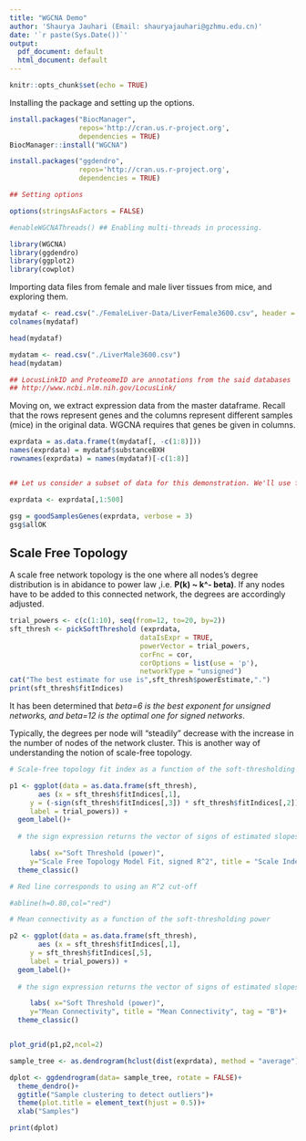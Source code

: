 ```yaml
---
title: "WGCNA Demo"
author: 'Shaurya Jauhari (Email: shauryajauhari@gzhmu.edu.cn)'
date: '`r paste(Sys.Date())`'
output:
  pdf_document: default
  html_document: default
---
```


```r
knitr::opts_chunk$set(echo = TRUE)
```

Installing the package and setting up the options.

```r

install.packages("BiocManager", 
                 repos='http://cran.us.r-project.org',
                 dependencies = TRUE)
BiocManager::install("WGCNA")

install.packages("ggdendro", 
                 repos='http://cran.us.r-project.org',
                 dependencies = TRUE)

## Setting options

options(stringsAsFactors = FALSE)

#enableWGCNAThreads() ## Enabling multi-threads in processing.

library(WGCNA)
library(ggdendro)
library(ggplot2)
library(cowplot)

```

Importing data files from female and male liver tissues from mice, and exploring
them.

```r

mydataf <- read.csv("./FemaleLiver-Data/LiverFemale3600.csv", header = TRUE) 
colnames(mydataf)

head(mydataf)

mydatam <- read.csv("./LiverMale3600.csv")
head(mydatam)

## LocusLinkID and ProteomeID are annotations from the said databases
## http://www.ncbi.nlm.nih.gov/LocusLink/

```

Moving on, we extract expression data from the master dataframe. Recall that the rows represent genes and the columns represent different samples (mice) in the original data. WGCNA requires that genes be given in columns.

```r

exprdata = as.data.frame(t(mydataf[, -c(1:8)]))
names(exprdata) = mydataf$substanceBXH
rownames(exprdata) = names(mydataf)[-c(1:8)]


## Let us consider a subset of data for this demonstration. We'll use first 500 features.

exprdata <- exprdata[,1:500]
```

```r

gsg = goodSamplesGenes(exprdata, verbose = 3)
gsg$allOK

```
## Scale Free Topology

A scale free network topology is the one where all nodes's degree distribution is in abidance to power law ,i.e. **P(k) ~ k^- beta)**. If any nodes have to be added to this connected network, the degrees are accordingly adjusted. 

```r

trial_powers <- c(c(1:10), seq(from=12, to=20, by=2))
sft_thresh <- pickSoftThreshold (exprdata,
                                dataIsExpr = TRUE,
                                powerVector = trial_powers,
                                corFnc = cor,
                                corOptions = list(use = 'p'),
                                networkType = "unsigned")
cat("The best estimate for use is",sft_thresh$powerEstimate,".")
print(sft_thresh$fitIndices)

```

It has been determined that *beta=6 is the best exponent for unsigned networks, and beta=12 is the optimal one for signed networks*.

Typically, the degrees per node will "steadily" decrease with the increase in the number of nodes of the network cluster. This is another way of understanding the notion of scale-free topology.  


```r

# Scale-free topology fit index as a function of the soft-thresholding power

p1 <- ggplot(data = as.data.frame(sft_thresh),
       aes (x = sft_thresh$fitIndices[,1],
     y = (-sign(sft_thresh$fitIndices[,3]) * sft_thresh$fitIndices[,2]),
     label = trial_powers)) + 
  geom_label()+
  
  # the sign expression returns the vector of signs of estimated slopes, multiplied by the correlation coefficient.

     labs( x="Soft Threshold (power)",
     y="Scale Free Topology Model Fit, signed R^2", title = "Scale Independence", tag = "A")+
  theme_classic()

# Red line corresponds to using an R^2 cut-off

#abline(h=0.80,col="red")

# Mean connectivity as a function of the soft-thresholding power

p2 <- ggplot(data = as.data.frame(sft_thresh),
       aes (x = sft_thresh$fitIndices[,1],
     y = sft_thresh$fitIndices[,5],
     label = trial_powers)) + 
  geom_label()+
  
  # the sign expression returns the vector of signs of estimated slopes, multiplied by the correlation coefficient.

     labs( x="Soft Threshold (power)",
     y="Mean Connectivity", title = "Mean Connectivity", tag = "B")+
  theme_classic()


plot_grid(p1,p2,ncol=2)

```


```r

sample_tree <- as.dendrogram(hclust(dist(exprdata), method = "average"))

dplot <- ggdendrogram(data= sample_tree, rotate = FALSE)+
  theme_dendro()+
  ggtitle("Sample clustering to detect outliers")+
  theme(plot.title = element_text(hjust = 0.5))+
  xlab("Samples")

print(dplot)
```

